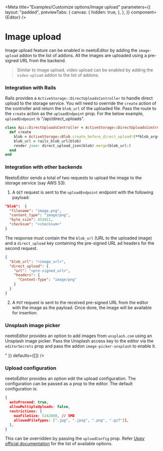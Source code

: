 
<Meta
  title="Examples/Customize options/Image upload"
  parameters={{
    layout: "padded",
    previewTabs: {
      canvas: {
        hidden: true,
      },
    },
  }}
  component={Editor}
/>

# **Image upload**

Image upload feature can be enabled in neetoEditor by adding the `image-upload`
addon to the list of addons. All the images are uploaded using a pre-signed URL
from the backend.

<Canvas>
  <Story name="Image upload">
    <Editor addons={["image-upload"]} uploadEndpoint="/api/direct_uploads" />
  </Story>
</Canvas>

> Similar to image upload, video upload can be enabled by adding the
> `video-upload` addon to the list of addons.

### **Integration with Rails**

Rails provides a `ActiveStorage::DirectUploadsController` to handle direct
upload to the storage service. You will need to override the `create` action of
the controller and return the `blob_url` of the uploaded file. Pass the route to
the `create` action as the `uploadEndpoint` prop. For the below example,
`uploadEndpoint` is "/api/direct_uploads".

```rb
class Api::DirectUploadsController < ActiveStorage::DirectUploadsController
  def create
    blob = ActiveStorage::Blob.create_before_direct_upload!(**blob_args)
    blob_url = rails_blob_url(blob)
    render json: direct_upload_json(blob).merge(blob_url:)
  end
end
```

### **Integration with other backends**

NeetoEditor sends a total of two requests to upload the image to the storage
service (say AWS S3).

1. A `GET` request is sent to the `uploadEndpoint` endpoint with the following
   payload:

```json
"blob":  {
  "filename": "image.png",
  "content_type": "image/png",
  "byte_size": 452011,
  "checksum": "<checksum>"
}
```

The response must contain the the `blob_url` (URL to the uploaded image) and a
`direct_upload` key containing the pre-signed URL ad headers for the second
request.

```json
{
  "blob_url": "<image_url>",
  "direct_upload": {
    "url": "<pre-signed_url>",
    "headers": {
      "Content-Type": "image/png"
    }
  }
}
```

2. A `PUT` request is sent to the received pre-signed URL from the editor with
   the image as the payload. Once done, the image will be available for
   insertion.

### **Unsplash image picker**

neetoEditor provides an option to add images from `unsplash.com` using an
Unsplash image picker. Pass the Unsplash access key to the editor via the
`editorSecrets` prop and pass the addon `image-picker-unsplash` to enable it.

<Canvas>
  <Editor
    addons={["image-upload", "image-upload-unsplash"]}
    editorSecrets={{ unsplash: "<unsplash-secret-key>" }}
    defaults={[]}
  />
</Canvas>

### **Upload configuration**

neetoEditor provides an option edit the upload configuration. The configuration
can be passed as a prop to the editor. The default configuration is:

```json
{
  autoProceed: true,
  allowMultipleUploads: false,
  restrictions: {
    maxFileSize: 5242880, // 5MB
    allowedFileTypes: [".jpg", ".jpeg", ".png", ".gif"]],
  },
}
```

This can be overridden by passing the `uploadConfig` prop. Refer
[Uppy official documentation](https://uppy.io/docs/uppy/#Options) for the list
of available options.

<Canvas>
  <Editor
    addons={["image-upload"]}
    uploadConfig={{
      autoProceed: true,
      allowMultipleUploads: false,
      restrictions: {
        maxFileSize: 1 * 1024 * 1024, // 1 MB
        allowedFileTypes: [".jpg", ".jpeg"],
      },
    }}
    defaults={[]}
  />
</Canvas>
